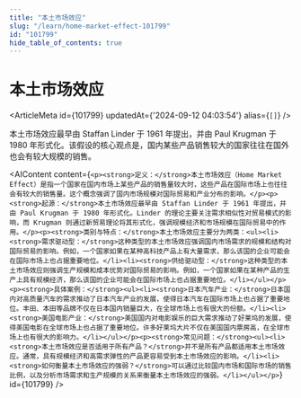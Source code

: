 ```yaml
---
title: "本土市场效应"
slug: "/learn/home-market-effect-101799"
id: "101799"
hide_table_of_contents: true
---
```



# 本土市场效应

<ArticleMeta id={101799} updatedAt={'2024-09-12 04:03:54'} alias={`[]`} />
<div className='border-solid border-b border-t-0 my-4 border-[var(--ifm-color-gray-300)]' />

本土市场效应最早由 Staffan Linder 于 1961 年提出，并由 Paul Krugman 于 1980 年形式化。该假设的核心观点是，国内某些产品销售较大的国家往往在国外也会有较大规模的销售。

<AIContent content={`<p><strong>定义：</strong>本土市场效应（Home Market Effect）是指一个国家在国内市场上某些产品的销售量较大时，这些产品在国际市场上也往往会有较大的销售量。这个概念强调了国内市场规模对国际贸易和产业分布的影响。</p><p><strong>起源：</strong>本土市场效应最早由 Staffan Linder 于 1961 年提出，并由 Paul Krugman 于 1980 年形式化。Linder 的理论主要关注需求相似性对贸易模式的影响，而 Krugman 则通过新贸易理论将其形式化，强调规模经济和市场规模在国际贸易中的作用。</p><p><strong>类别与特点：</strong>本土市场效应主要分为两类：<ul><li><strong>需求驱动型：</strong>这种类型的本土市场效应强调国内市场需求的规模和结构对国际贸易的影响。例如，一个国家如果在某种高科技产品上有大量需求，那么该国的企业可能会在国际市场上也占据重要地位。</li><li><strong>供给驱动型：</strong>这种类型的本土市场效应则强调生产规模和成本优势对国际贸易的影响。例如，一个国家如果在某种产品的生产上具有规模经济，那么该国的企业可能会在国际市场上也占据重要地位。</li></ul></p><p><strong>具体案例：</strong><ul><li><strong>日本汽车产业：</strong>日本国内对高质量汽车的需求推动了日本汽车产业的发展，使得日本汽车在国际市场上也占据了重要地位。丰田、本田等品牌不仅在日本国内销量巨大，在全球市场上也有很大的份额。</li><li><strong>美国电影产业：</strong>美国国内对电影娱乐的巨大需求推动了好莱坞的发展，使得美国电影在全球市场上也占据了重要地位。许多好莱坞大片不仅在美国国内票房高，在全球市场上也有很大的影响力。</li></ul></p><p><strong>常见问题：</strong><ul><li><strong>本土市场效应是否适用于所有产品？</strong>并不是所有产品都适用本土市场效应。通常，具有规模经济和高需求弹性的产品更容易受到本土市场效应的影响。</li><li><strong>如何衡量本土市场效应的强弱？</strong>可以通过比较国内市场和国际市场的销售比例，以及分析市场需求和生产规模的关系来衡量本土市场效应的强弱。</li></ul></p>`} id={101799} />
